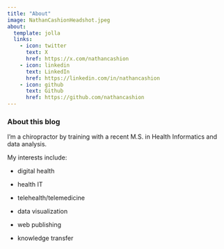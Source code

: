 ```yaml
---
title: "About"
image: NathanCashionHeadshot.jpeg
about:
  template: jolla
  links:
    - icon: twitter
      text: X
      href: https://x.com/nathancashion
    - icon: linkedin
      text: LinkedIn
      href: https://linkedin.com/in/nathancashion
    - icon: github
      text: Github
      href: https://github.com/nathancashion
---
```


### About this blog

I'm a chiropractor by training with a recent M.S. in Health Informatics and data analysis.

My interests include:

-   digital health

-   health IT

-   telehealth/telemedicine

-   data visualization

-   web publishing

-   knowledge transfer